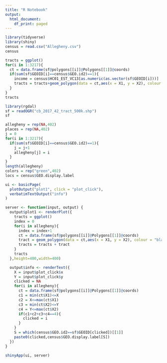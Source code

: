 ---
title: "R Notebook"
output:
  html_document:
    df_print: paged
---

```{r}
library(tidyverse)
library(shiny)
census = read.csv("Allegheny.csv")
census
```



```{r}
tracts = ggplot()
for(i in 1:3217){
  ct = data.frame(sf@polygons[[i]]@Polygons[[1]]@coords)
  if(sum(sf$GEOID[i]==census$GEO.id2)==1){
    income = census$HC01_EST_VC13[as.numeric(as.vector(sf$GEOID[i]))]
    tracts = tracts+geom_polygon(data = ct,aes(x = X1, y = X2), colour = "black",fill="green")
  }
}
tracts
```


```{r}
library(rgdal)
sf = readOGR("cb_2017_42_tract_500k.shp")
sf
```

```{r}
allegheny = rep(NA,402)
places = rep(NA,402)
j = 0
for(i in 1:3217){
  if(sum(sf$GEOID[i]==census$GEO.id2)==1){
    j = j+1
    allegheny[j] = i
  }
}
length(allegheny)
colors = rep("green",402)
locs = census$GEO.display.label
```

```{r}
ui <- basicPage(
  plotOutput("plot1", click = "plot_click"),
  verbatimTextOutput("info")
)

server <- function(input, output) {
  output$plot1 <- renderPlot({
    tracts = ggplot()
    index = 0
    for(i in allegheny){
      index = index+1
      ct = data.frame(sf@polygons[[i]]@Polygons[[1]]@coords)
      tract = geom_polygon(data = ct,aes(x = X1, y = X2), colour = "black",fill=colors[index])
      tracts = tracts + tract
    }
    tracts
  },height=400,width=400)

  output$info <- renderText({
    X = input$plot_click$x
    Y = input$plot_click$y
    clicked = NA
    for(i in allegheny){
      ct = data.frame(sf@polygons[[i]]@Polygons[[1]]@coords)
      c1 = min(ct$X1)<=X
      c2 = X<=max(ct$X1)
      c3 = min(ct$X2)<=Y
      c4 = Y<=max(ct$X2)
      if(c1+c2+c3+c4==4){
        clicked = i
      }
    }
    S = which(census$GEO.id2==sf$GEOID[clicked])[[1]]
    paste0(clicked,census$GEO.display.label[S])
  })
}

shinyApp(ui, server)
```